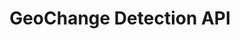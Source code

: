 ---
title: "GeoChange Detection API"
publishedAt: "2025-04-25"
summary: "Built a FastAPI service to retrieve satellite imagery from Google Earth Engine for geospatial change detection, with Docker-based deployment, async processing, and support for cloud masking and future analysis."
images:
  - "/images/projects/project-01/geochange-cover1.png"
  - "/images/projects/project-01/geochange-cover2.png"
link: "https://github.com/nnwetzel/geochange-detection-api"
---